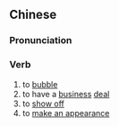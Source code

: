 ==Chinese==
{{zh-forms}}

===Pronunciation===
{{zh-pron
|m=màopào
|cat=v
}}

===Verb===
{{zh-verb}}

# to [[bubble]]
# to have a [[business]] [[deal]]
# to [[show off]]
# to [[make an appearance]]